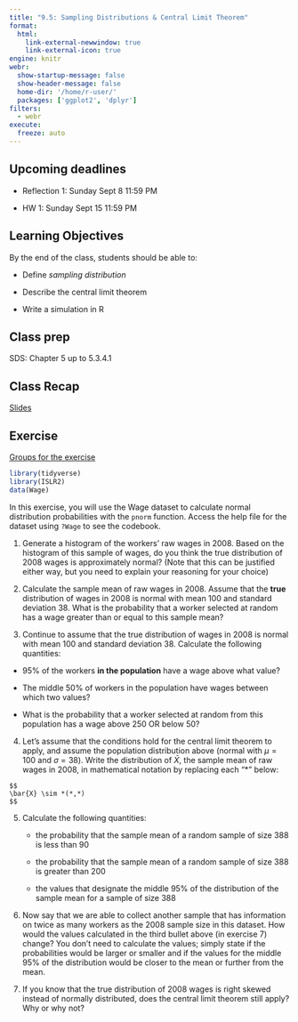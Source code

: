 ```yaml
---
title: "9.5: Sampling Distributions & Central Limit Theorem"
format: 
  html:
    link-external-newwindow: true
    link-external-icon: true
engine: knitr
webr: 
  show-startup-message: false
  show-header-message: false
  home-dir: '/home/r-user/'
  packages: ['ggplot2', 'dplyr']
filters:
  - webr
execute:
  freeze: auto
---
```


## Upcoming deadlines

-   Reflection 1: Sunday Sept 8 11:59 PM

-   HW 1: Sunday Sept 15 11:59 PM

## Learning Objectives

By the end of the class, students should be able to:

-   Define *sampling distribution*

-   Describe the central limit theorem

-   Write a simulation in R

## Class prep

SDS: Chapter 5 up to 5.3.4.1

## Class Recap

[Slides](SamplingDistributions_slides-speaker.html)

## Exercise

[Groups for the exercise](https://docs.google.com/spreadsheets/d/16Eed60rRnipqaPwrCnzAiLTd66RNS5T9N3ohW0Fq4xY/edit?usp=sharing)

```r
library(tidyverse)
library(ISLR2)
data(Wage)
```

In this exercise, you will use the Wage dataset to calculate normal distribution probabilities with the `pnorm` function. Access the help file for the dataset using `?Wage` to see the codebook.

1.  Generate a histogram of the workers' raw wages in 2008. Based on the histogram of this sample of wages, do you think the true distribution of 2008 wages is approximately normal? (Note that this can be justified either way, but you need to explain your reasoning for your choice)

2.  Calculate the sample mean of raw wages in 2008. Assume that the **true** distribution of wages in 2008 is normal with mean 100 and standard deviation 38. What is the probability that a worker selected at random has a wage greater than or equal to this sample mean?

3.  Continue to assume that the true distribution of wages in 2008 is normal with mean 100 and standard deviation 38. Calculate the following quantities:

-   95% of the workers **in the population** have a wage above what value?

-   The middle 50% of workers in the population have wages between which two values?

-   What is the probability that a worker selected at random from this population has a wage above 250 OR below 50?

4.   Let's assume that the conditions hold for the central limit theorem to apply, and assume the population distribution above (normal with $\mu$ = 100 and $\sigma$ = 38). Write the distribution of $\bar{X}$, the sample mean of raw wages in 2008, in mathematical notation by replacing each "\*" below:

    $$
    \bar{X} \sim *(*,*)
    $$

5.  Calculate the following quantities:

    -   the probability that the sample mean of a random sample of size 388 is less than 90

    -   the probability that the sample mean of a random sample of size 388 is greater than 200

    -   the values that designate the middle 95% of the distribution of the sample mean for a sample of size 388

6.  Now say that we are able to collect another sample that has information on twice as many workers as the 2008 sample size in this dataset. How would the values calculated in the third bullet above (in exercise 7) change? You don't need to calculate the values; simply state if the probabilities would be larger or smaller and if the values for the middle 95% of the distribution would be closer to the mean or further from the mean.

7.  If you know that the true distribution of 2008 wages is right skewed instead of normally distributed, does the central limit theorem still apply? Why or why not?
